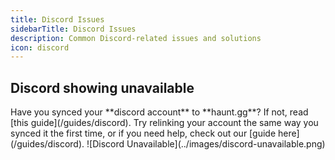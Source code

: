 ```yaml
---
title: Discord Issues
sidebarTitle: Discord Issues
description: Common Discord-related issues and solutions
icon: discord
---
```


## Discord showing unavailable

<Steps>
    <Step title="Check account sync">
        Have you synced your **discord account** to **haunt.gg**? If not, read [this guide](/guides/discord).
    </Step>
    <Step title="Relink your account">
        Try relinking your account the same way you synced it the first time, or if you need help, check out our [guide here](/guides/discord).
    </Step>
</Steps>

<Frame>
    ![Discord Unavailable](../images/discord-unavailable.png)
</Frame>
